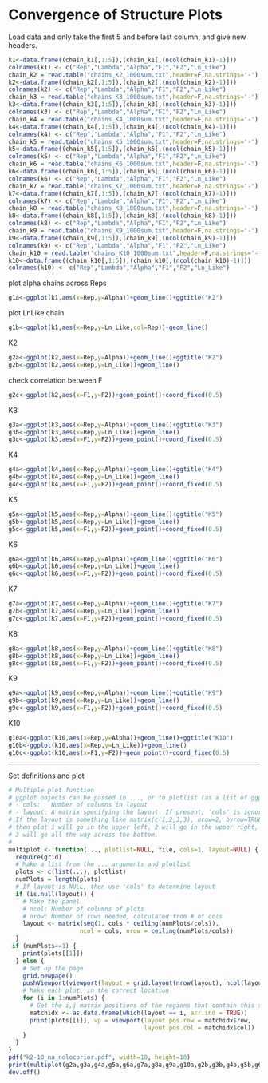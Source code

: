 Convergence of Structure Plots
========================================================

Load data and only take the first 5 and before last column, and give new headers.

```r
k1<-data.frame((chain_k1[,1:5]),(chain_k1[,(ncol(chain_k1)-1)]))
colnames(k1) <- c("Rep","Lambda","Alpha","F1","F2","Ln_Like") 
chain_k2 = read.table("chains_K2_1000sum.txt",header=F,na.strings='-')
k2<-data.frame((chain_k2[,1:5]),(chain_k2[,(ncol(chain_k2)-1)]))
colnames(k2) <- c("Rep","Lambda","Alpha","F1","F2","Ln_Like") 
chain_k3 = read.table("chains_K3_1000sum.txt",header=F,na.strings='-')
k3<-data.frame((chain_k3[,1:5]),(chain_k3[,(ncol(chain_k3)-1)]))
colnames(k3) <- c("Rep","Lambda","Alpha","F1","F2","Ln_Like") 
chain_k4 = read.table("chains_K4_1000sum.txt",header=F,na.strings='-')
k4<-data.frame((chain_k4[,1:5]),(chain_k4[,(ncol(chain_k4)-1)]))
colnames(k4) <- c("Rep","Lambda","Alpha","F1","F2","Ln_Like") 
chain_k5 = read.table("chains_K5_1000sum.txt",header=F,na.strings='-')
k5<-data.frame((chain_k5[,1:5]),(chain_k5[,(ncol(chain_k5)-1)]))
colnames(k5) <- c("Rep","Lambda","Alpha","F1","F2","Ln_Like") 
chain_k6 = read.table("chains_K6_1000sum.txt",header=F,na.strings='-')
k6<-data.frame((chain_k6[,1:5]),(chain_k6[,(ncol(chain_k6)-1)]))
colnames(k6) <- c("Rep","Lambda","Alpha","F1","F2","Ln_Like")
chain_k7 = read.table("chains_K7_1000sum.txt",header=F,na.strings='-')
k7<-data.frame((chain_k7[,1:5]),(chain_k7[,(ncol(chain_k7)-1)]))
colnames(k7) <- c("Rep","Lambda","Alpha","F1","F2","Ln_Like") 
chain_k8 = read.table("chains_K8_1000sum.txt",header=F,na.strings='-')
k8<-data.frame((chain_k8[,1:5]),(chain_k8[,(ncol(chain_k8)-1)]))
colnames(k8) <- c("Rep","Lambda","Alpha","F1","F2","Ln_Like") 
chain_k9 = read.table("chains_K9_1000sum.txt",header=F,na.strings='-')
k9<-data.frame((chain_k9[,1:5]),(chain_k9[,(ncol(chain_k9)-1)]))
colnames(k9) <- c("Rep","Lambda","Alpha","F1","F2","Ln_Like") 
chain_k10 = read.table("chains_K10_1000sum.txt",header=F,na.strings='-')
k10<-data.frame((chain_k10[,1:5]),(chain_k10[,(ncol(chain_k10)-1)]))
colnames(k10) <- c("Rep","Lambda","Alpha","F1","F2","Ln_Like") 
```

plot alpha chains across Reps

```r
g1a<-ggplot(k1,aes(x=Rep,y=Alpha))+geom_line()+ggtitle("K2") 
```

plot LnLike chain
```r
g1b<-ggplot(k1,aes(x=Rep,y=Ln_Like,col=Rep))+geom_line()
```

K2
```r
g2a<-ggplot(k2,aes(x=Rep,y=Alpha))+geom_line()+ggtitle("K2") 
g2b<-ggplot(k2,aes(x=Rep,y=Ln_Like))+geom_line()
```

check correlation between F
```r
g2c<-ggplot(k2,aes(x=F1,y=F2))+geom_point()+coord_fixed(0.5)
```

K3
```r
g3a<-ggplot(k3,aes(x=Rep,y=Alpha))+geom_line()+ggtitle("K3") 
g3b<-ggplot(k3,aes(x=Rep,y=Ln_Like))+geom_line()
g3c<-ggplot(k3,aes(x=F1,y=F2))+geom_point()+coord_fixed(0.5)
```

K4
```r
g4a<-ggplot(k4,aes(x=Rep,y=Alpha))+geom_line()+ggtitle("K4") 
g4b<-ggplot(k4,aes(x=Rep,y=Ln_Like))+geom_line()
g4c<-ggplot(k4,aes(x=F1,y=F2))+geom_point()+coord_fixed(0.5)
```

K5
```r
g5a<-ggplot(k5,aes(x=Rep,y=Alpha))+geom_line()+ggtitle("K5") 
g5b<-ggplot(k5,aes(x=Rep,y=Ln_Like))+geom_line()
g5c<-ggplot(k5,aes(x=F1,y=F2))+geom_point()+coord_fixed(0.5)
```

K6
```r
g6a<-ggplot(k6,aes(x=Rep,y=Alpha))+geom_line()+ggtitle("K6") 
g6b<-ggplot(k6,aes(x=Rep,y=Ln_Like))+geom_line()
g6c<-ggplot(k6,aes(x=F1,y=F2))+geom_point()+coord_fixed(0.5)
```

K7
```r
g7a<-ggplot(k7,aes(x=Rep,y=Alpha))+geom_line()+ggtitle("K7") 
g7b<-ggplot(k7,aes(x=Rep,y=Ln_Like))+geom_line()
g7c<-ggplot(k7,aes(x=F1,y=F2))+geom_point()+coord_fixed(0.5)
```

K8
```r
g8a<-ggplot(k8,aes(x=Rep,y=Alpha))+geom_line()+ggtitle("K8") 
g8b<-ggplot(k8,aes(x=Rep,y=Ln_Like))+geom_line()
g8c<-ggplot(k8,aes(x=F1,y=F2))+geom_point()+coord_fixed(0.5)
```

K9
```r
g9a<-ggplot(k9,aes(x=Rep,y=Alpha))+geom_line()+ggtitle("K9") 
g9b<-ggplot(k9,aes(x=Rep,y=Ln_Like))+geom_line()
g9c<-ggplot(k9,aes(x=F1,y=F2))+geom_point()+coord_fixed(0.5)
```

K10
```r
g10a<-ggplot(k10,aes(x=Rep,y=Alpha))+geom_line()+ggtitle("K10") 
g10b<-ggplot(k10,aes(x=Rep,y=Ln_Like))+geom_line()
g10c<-ggplot(k10,aes(x=F1,y=F2))+geom_point()+coord_fixed(0.5)
```
---

Set definitions and plot
```r
# Multiple plot function
# ggplot objects can be passed in ..., or to plotlist (as a list of ggplot objects)
# - cols:   Number of columns in layout
# - layout: A matrix specifying the layout. If present, 'cols' is ignored.
# If the layout is something like matrix(c(1,2,3,3), nrow=2, byrow=TRUE),
# then plot 1 will go in the upper left, 2 will go in the upper right, and
# 3 will go all the way across the bottom.
#
multiplot <- function(..., plotlist=NULL, file, cols=1, layout=NULL) {
  require(grid)
  # Make a list from the ... arguments and plotlist
  plots <- c(list(...), plotlist)
  numPlots = length(plots)
  # If layout is NULL, then use 'cols' to determine layout
  if (is.null(layout)) {
    # Make the panel
    # ncol: Number of columns of plots
    # nrow: Number of rows needed, calculated from # of cols
    layout <- matrix(seq(1, cols * ceiling(numPlots/cols)),
                    ncol = cols, nrow = ceiling(numPlots/cols))
  }
 if (numPlots==1) {
    print(plots[[1]])
  } else {
    # Set up the page
    grid.newpage()
    pushViewport(viewport(layout = grid.layout(nrow(layout), ncol(layout))))
    # Make each plot, in the correct location
    for (i in 1:numPlots) {
      # Get the i,j matrix positions of the regions that contain this subplot
      matchidx <- as.data.frame(which(layout == i, arr.ind = TRUE))
      print(plots[[i]], vp = viewport(layout.pos.row = matchidx$row,
                                      layout.pos.col = matchidx$col))
    }
  }
}
pdf("k2-10_na_nolocprior.pdf", width=10, height=10)
print(multiplot(g2a,g3a,g4a,g5a,g6a,g7a,g8a,g9a,g10a,g2b,g3b,g4b,g5b,g6b,g7b,g8b,g9b,g10b,g2c,g3c,g4c,g5c,g6c,g7c,g8c,g9c,g10c,cols=3))
dev.off()

```
